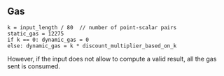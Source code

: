 ## Gas

    k = input_length / 80  // number of point-scalar pairs
    static_gas = 12275
    if k == 0: dynamic_gas = 0
    else: dynamic_gas = k * discount_multiplier_based_on_k

However, if the input does not allow to compute a valid result, all the gas sent is consumed.